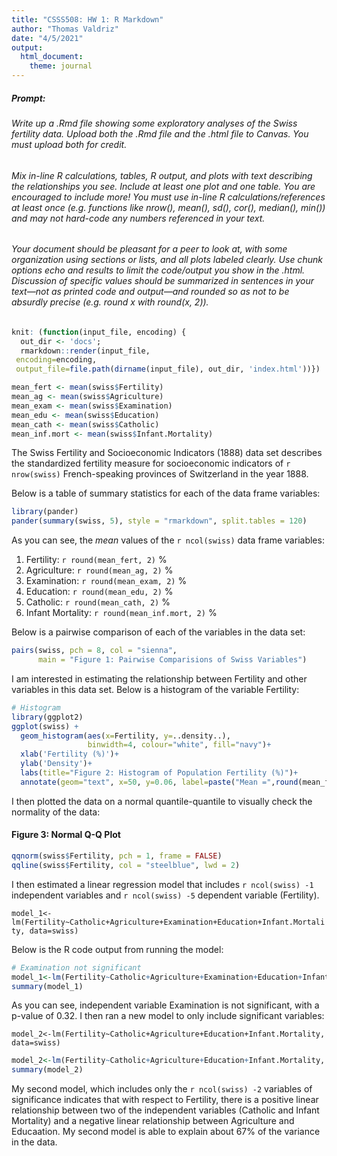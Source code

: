 ```yaml
---
title: "CSSS508: HW 1: R Markdown"
author: "Thomas Valdriz"
date: "4/5/2021"
output:
  html_document:
    theme: journal
---
```

##### Prompt:
###### *Write up a .Rmd file showing some exploratory analyses of the Swiss fertility data. Upload both the .Rmd file and the .html file to Canvas. You must upload both for credit.*

###### *Mix in-line R calculations, tables, R output, and plots with text describing the relationships you see. Include at least one plot and one table. You are encouraged to include more! You must use in-line R calculations/references at least once (e.g. functions like nrow(), mean(), sd(), cor(), median(), min()) and may not hard-code any numbers referenced in your text.*

###### *Your document should be pleasant for a peer to look at, with some organization using sections or lists, and all plots labeled clearly. Use chunk options echo and results to limit the code/output you show in the .html. Discussion of specific values should be summarized in sentences in your text—not as printed code and output—and rounded so as not to be absurdly precise (e.g. round x with round(x, 2)).*

```r
knit: (function(input_file, encoding) {
  out_dir <- 'docs';
  rmarkdown::render(input_file,
 encoding=encoding,
 output_file=file.path(dirname(input_file), out_dir, 'index.html'))})
```

```r
mean_fert <- mean(swiss$Fertility)
mean_ag <- mean(swiss$Agriculture)
mean_exam <- mean(swiss$Examination)
mean_edu <- mean(swiss$Education)
mean_cath <- mean(swiss$Catholic)
mean_inf.mort <- mean(swiss$Infant.Mortality)
```
The Swiss Fertility and Socioeconomic Indicators (1888) data set describes the standardized fertility measure for socioeconomic indicators of `r nrow(swiss)` French-speaking provinces of Switzerland in the year 1888. 

Below is a table of summary statistics for each of the data frame variables:
```r
library(pander)
pander(summary(swiss, 5), style = "rmarkdown", split.tables = 120)
```
As you can see, the *mean* values of the `r ncol(swiss)` data frame variables:

1) Fertility: `r round(mean_fert, 2)` %
2) Agriculture: `r round(mean_ag, 2)` %
3) Examination: `r round(mean_exam, 2)` %
4) Education: `r round(mean_edu, 2)` %
5) Catholic: `r round(mean_cath, 2)` %
6) Infant Mortality: `r round(mean_inf.mort, 2)` %


Below is a pairwise comparison of each of the variables in the data set: 
```r
pairs(swiss, pch = 8, col = "sienna",
      main = "Figure 1: Pairwise Comparisions of Swiss Variables")
```


I am interested in estimating the relationship between Fertility and other variables in this data set. Below is a histogram of the variable Fertility:

```r
# Histogram
library(ggplot2)
ggplot(swiss) + 
  geom_histogram(aes(x=Fertility, y=..density..), 
                 binwidth=4, colour="white", fill="navy")+
  xlab('Fertility (%)')+
  ylab('Density')+
  labs(title="Figure 2: Histogram of Population Fertility (%)")+
  annotate(geom="text", x=50, y=0.06, label=paste("Mean =",round(mean_fert, 2)))
```


I then plotted the data on a normal quantile-quantile to visually check the normality of the data:

####        Figure 3: Normal Q-Q Plot
```r
qqnorm(swiss$Fertility, pch = 1, frame = FALSE)
qqline(swiss$Fertility, col = "steelblue", lwd = 2)
```

I then estimated a linear regression model that includes `r ncol(swiss) -1` independent variables and `r ncol(swiss) -5` dependent variable (Fertility).

`model_1<-lm(Fertility~Catholic+Agriculture+Examination+Education+Infant.Mortality, data=swiss)`

Below is the R code output from running the model:

```r
# Examination not significant
model_1<-lm(Fertility~Catholic+Agriculture+Examination+Education+Infant.Mortality, data=swiss)
summary(model_1)
```


As you can see, independent variable Examination is not significant, with a p-value of 0.32. I then ran a new model to only include significant variables:

`model_2<-lm(Fertility~Catholic+Agriculture+Education+Infant.Mortality, data=swiss)`

```r
model_2<-lm(Fertility~Catholic+Agriculture+Education+Infant.Mortality, data=swiss)
summary(model_2)
```

My second model, which includes only the `r ncol(swiss) -2` variables of significance indicates that with respect to Fertility, there is a positive linear relationship between two of the independent variables (Catholic and Infant Mortality) and a negative linear relationship between Agriculture and Educaation. My second model is able to explain about 67% of the variance in the data.